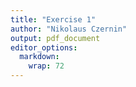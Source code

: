 ```yaml
---
title: "Exercise 1"
author: "Nikolaus Czernin"
output: pdf_document
editor_options: 
  markdown: 
    wrap: 72
---
```


```r

```

